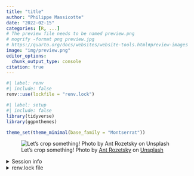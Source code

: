 ```yaml
---
title: "title"
author: "Philippe Massicotte"
date: "2022-02-15"
categories: [R, ...]
# The preview file needs to be named preview.png
# mogrify -format png preview.jpg
# https://quarto.org/docs/websites/website-tools.html#preview-images
image: "img/preview.png" 
editor_options: 
  chunk_output_type: console
citation: true
---
```


```r
#| label: renv
#| include: false
renv::use(lockfile = "renv.lock")
```

```r
#| label: setup
#| include: false
library(tidyverse)
library(ggpmthemes)

theme_set(theme_minimal(base_family = "Montserrat"))
```

![Let's crop something! Photo by <a href="https://unsplash.com/@rozetsky?utm_source=unsplash&utm_medium=referral&utm_content=creditCopyText">Ant Rozetsky</a> on <a href="https://unsplash.com/s/photos/crop?utm_source=unsplash&utm_medium=referral&utm_content=creditCopyText">Unsplash</a>](img/preview.png){fig-alt="Close up on a grain field" fig-align="center"}

<details>
  
<summary>Session info</summary>

```r
## Reproducibility info
options(width = 120)
devtools::session_info()
```
</details>

<details>

<summary>renv.lock file</summary>

```.json
```

</details>
